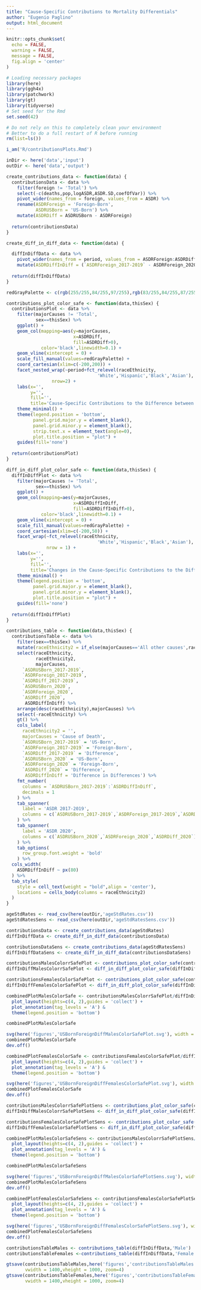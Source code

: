 ```yaml
---
title: "Cause-Specific Contributions to Mortality Differentials"
author: "Eugenio Paglino"
output: html_document
---
```


```r
knitr::opts_chunk$set(
  echo = FALSE,
  warning = FALSE,
  message = FALSE,
  fig.align = 'center'
)
```

```r
# Loading necessary packages
library(here)
library(ggh4x)
library(patchwork)
library(gt)
library(tidyverse)
# Set seed for the Rmd
set.seed(42)
```

```r
# Do not rely on this to completely clean your environment
# Better to do a full restart of R before running
rm(list=ls())

i_am('R/contributionsPlots.Rmd')

inDir <- here('data','input')
outDir <- here('data','output')
```

```r
create_contributions_data <- function(data) {
  contributionsData <- data %>%
    filter(foreign != 'Total') %>%
    select(-c(deaths,pop,logASDR,ASDR.SD,coefOfVar)) %>%
    pivot_wider(names_from = foreign, values_from = ASDR) %>%
    rename(ASDRForeign = 'Foreign-Born',
           ASDRUSBorn = 'US-Born') %>%
    mutate(ASDRDiff = ASDRUSBorn - ASDRForeign)
  
  return(contributionsData)
}
```

```r
create_diff_in_diff_data <- function(data) {

  diffInDiffData <- data %>% 
    pivot_wider(names_from = period, values_from = ASDRForeign:ASDRDiff) %>%
    mutate(ASDRDiffInDiff = (`ASDRForeign_2017-2019` - ASDRForeign_2020) - (`ASDRUSBorn_2017-2019` - ASDRUSBorn_2020))
  
  return(diffInDiffData)
}
```

```r
redGrayPalette <- c(rgb(255/255,84/255,97/255),rgb(83/255,84/255,87/255))
```

```r
contributions_plot_color_safe <- function(data,thisSex) {
  contributionsPlot <- data %>%
    filter(majorCauses != 'Total',
           sex==thisSex) %>%
    ggplot() +
    geom_col(mapping=aes(y=majorCauses,
                         x=ASDRDiff,
                         fill=ASDRDiff>0),
             color='black',linewidth=0.1) +
    geom_vline(xintercept = 0) + 
    scale_fill_manual(values=redGrayPalette) + 
    coord_cartesian(xlim=c(-200,200)) +
    facet_nested_wrap(~period+fct_relevel(raceEthnicity,
                                  'White','Hispanic','Black','Asian'),
                 nrow=2) +
    labs(x='',
         y='',
         fill='',
         title='Cause-Specific Contributions to the Difference between US-Born and Foreign-Born ASDR') +
    theme_minimal() +
    theme(legend.position = 'bottom',
          panel.grid.major.y = element_blank(),
          panel.grid.minor.y = element_blank(),
          strip.text.x = element_text(angle=0),
          plot.title.position = "plot") +
    guides(fill='none')
  
  return(contributionsPlot)
}
```

```r
diff_in_diff_plot_color_safe <- function(data,thisSex) {
  diffInDiffPlot <- data %>%
    filter(majorCauses != 'Total',
           sex==thisSex) %>%
    ggplot() +
    geom_col(mapping=aes(y=majorCauses,
                         x=ASDRDiffInDiff,
                         fill=ASDRDiffInDiff>0),
             color='black',linewidth=0.1) +
    geom_vline(xintercept = 0) + 
    scale_fill_manual(values=redGrayPalette) + 
    coord_cartesian(xlim=c(-200,50)) +
    facet_wrap(~fct_relevel(raceEthnicity,
                                  'White','Hispanic','Black','Asian'),
               nrow = 1) +
    labs(x='',
         y='',
         fill='',
         title='Changes in the Cause-Specific Contributions to the Difference between US-Born and Foreign-Born ASDR (2020 - 2017-2019)') +
    theme_minimal() +
    theme(legend.position = 'bottom',
          panel.grid.major.y = element_blank(),
          panel.grid.minor.y = element_blank(),
          plot.title.position = "plot") +
    guides(fill='none')
  
  return(diffInDiffPlot)
}
```

```r
contributions_table <- function(data,thisSex) {
  contributionsTable <- data %>%
    filter(sex==thisSex) %>%
    mutate(raceEthnicity2 = if_else(majorCauses=='All other causes',raceEthnicity,'')) %>%
    select(raceEthnicity,
           raceEthnicity2,
           majorCauses,
      `ASDRUSBorn_2017-2019`,
      `ASDRForeign_2017-2019`,
      `ASDRDiff_2017-2019`,
      `ASDRUSBorn_2020`,
      `ASDRForeign_2020`,
      `ASDRDiff_2020`,
       ASDRDiffInDiff) %>%
    arrange(desc(raceEthnicity),majorCauses) %>%
    select(-raceEthnicity) %>%
    gt() %>%
    cols_label(
      raceEthnicity2 = '',
      majorCauses = 'Cause of Death',
      `ASDRUSBorn_2017-2019` = 'US-Born',
      `ASDRForeign_2017-2019` = 'Foreign-Born',
      `ASDRDiff_2017-2019` = 'Difference',
      `ASDRUSBorn_2020` = 'US-Born',
      `ASDRForeign_2020` = 'Foreign-Born',
      `ASDRDiff_2020` = 'Difference',
       ASDRDiffInDiff = 'Difference in Differences') %>%
    fmt_number(
      columns = `ASDRUSBorn_2017-2019`:`ASDRDiffInDiff`,
      decimals = 1
    ) %>%
    tab_spanner(
      label = 'ASDR 2017-2019',
      columns = c(`ASDRUSBorn_2017-2019`,`ASDRForeign_2017-2019`,`ASDRDiff_2017-2019`)
    ) %>%
    tab_spanner(
      label = 'ASDR 2020',
      columns = c(`ASDRUSBorn_2020`,`ASDRForeign_2020`,`ASDRDiff_2020`)
    ) %>%
    tab_options(
      row_group.font.weight = 'bold'
    ) %>%
  cols_width(
    ASDRDiffInDiff ~ px(80)
  ) %>%
  tab_style(
    style = cell_text(weight = "bold",align = 'center'),
    locations = cells_body(columns = raceEthnicity2)
  )
}
```

```r
ageStdRates <- read_csv(here(outDir,'ageStdRates.csv'))
ageStdRatesSens <- read_csv(here(outDir,'ageStdRatesSens.csv'))
```

```r
contributionsData <- create_contributions_data(ageStdRates)
diffInDiffData <- create_diff_in_diff_data(contributionsData)

contributionsDataSens <- create_contributions_data(ageStdRatesSens)
diffInDiffDataSens <- create_diff_in_diff_data(contributionsDataSens)
```

```r
contributionsMalesColorrSafePlot <- contributions_plot_color_safe(contributionsData,'Male')
diffInDiffMalesColorrSafePlot <- diff_in_diff_plot_color_safe(diffInDiffData,'Male')

contributionsFemalesColorSafePlot <- contributions_plot_color_safe(contributionsData,'Female')
diffInDiffFemalesColorSafePlot <- diff_in_diff_plot_color_safe(diffInDiffData,'Female') 
```

```r
combinedPlotMalesColorSafe <- contributionsMalesColorrSafePlot/diffInDiffMalesColorrSafePlot + 
  plot_layout(heights=c(4, 2),guides = 'collect') +
  plot_annotation(tag_levels = 'A') &
  theme(legend.position = 'bottom')

combinedPlotMalesColorSafe
```

```r
svg(here('figures','USBornForeignDiffMalesColorSafePlot.svg'), width = 12, height = 10)
combinedPlotMalesColorSafe
dev.off()
```

```r
combinedPlotFemalesColorSafe <- contributionsFemalesColorSafePlot/diffInDiffFemalesColorSafePlot + 
  plot_layout(heights=c(4, 2),guides = 'collect') +
  plot_annotation(tag_levels = 'A') &
  theme(legend.position = 'bottom')
```

```r
svg(here('figures','USBornForeignDiffFemalesColorSafePlot.svg'), width = 12, height = 10)
combinedPlotFemalesColorSafe
dev.off()
```

```r
contributionsMalesColorrSafePlotSens <- contributions_plot_color_safe(contributionsDataSens,'Male')
diffInDiffMalesColorrSafePlotSens <- diff_in_diff_plot_color_safe(diffInDiffDataSens,'Male')

contributionsFemalesColorSafePlotSens <- contributions_plot_color_safe(contributionsDataSens,'Female')
diffInDiffFemalesColorSafePlotSens <- diff_in_diff_plot_color_safe(diffInDiffDataSens,'Female') 
```

```r
combinedPlotMalesColorSafeSens <- contributionsMalesColorrSafePlotSens/diffInDiffMalesColorrSafePlotSens + 
  plot_layout(heights=c(4, 2),guides = 'collect') +
  plot_annotation(tag_levels = 'A') &
  theme(legend.position = 'bottom')

combinedPlotMalesColorSafeSens
```

```r
svg(here('figures','USBornForeignDiffMalesColorSafePlotSens.svg'), width = 12, height = 10)
combinedPlotMalesColorSafeSens
dev.off()
```

```r
combinedPlotFemalesColorSafeSens <- contributionsFemalesColorSafePlotSens/diffInDiffFemalesColorSafePlotSens + 
  plot_layout(heights=c(4, 2),guides = 'collect') +
  plot_annotation(tag_levels = 'A') &
  theme(legend.position = 'bottom')
```

```r
svg(here('figures','USBornForeignDiffFemalesColorSafePlotSens.svg'), width = 12, height = 10)
combinedPlotFemalesColorSafeSens
dev.off()
```

```r
contributionsTableMales <- contributions_table(diffInDiffData,'Male')
contributionsTableFemales <-contributions_table(diffInDiffData,'Female')
```

```r
gtsave(contributionsTableMales,here('figures','contributionsTableMales.png'),
       vwidth = 1400,vheight = 1000, zoom=4)
gtsave(contributionsTableFemales,here('figures','contributionsTableFemales.png'),
       vwidth = 1400,vheight = 1000, zoom=4)
```